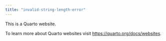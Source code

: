 ```yaml
---
title: "invalid-string-length-error"
---
```


This is a Quarto website.

To learn more about Quarto websites visit <https://quarto.org/docs/websites>.
